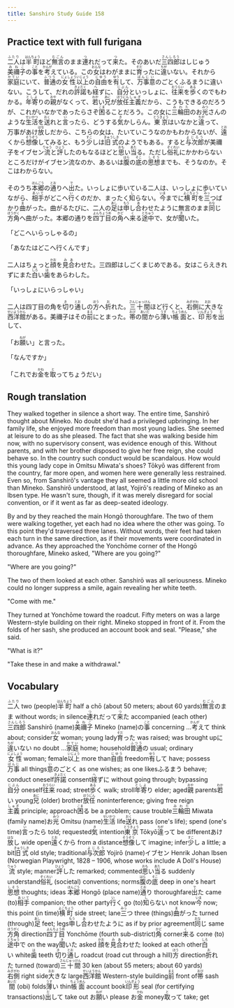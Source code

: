 ```yaml
---
title: Sanshiro Study Guide 158
---
```


## Practice text with full furigana

<p>
<ruby><rb>二人</rb><rt>ふたり</rt></ruby>は<ruby><rb>半町</rb><rt>はんちょう</rt></ruby>ほど<ruby><rb>無言</rb><rt>むごん</rt></ruby>のまま<ruby><rb>連</rb><rt>つ</rt></ruby>れだって<ruby><rb>来</rb><rt>つ</rt></ruby>た。そのあいだ<ruby><rb>三四郎</rb><rt>さんしろう</rt></ruby>はしじゅう<ruby><rb>美禰子</rb><rt>みねこ</rt></ruby>の<ruby><rb>事</rb><rt>こと</rt></ruby>を<ruby><rb>考</rb><rt>かんが</rt></ruby>えている。この<ruby><rb>女</rb><rt>おんな</rt></ruby>はわがままに<ruby><rb>育</rb><rt>そだ</rt></ruby>ったに<ruby><rb>違</rb><rt>ちが</rt></ruby>いない。それから<ruby><rb>家庭</rb><rt>かてい</rt></ruby>にいて、<ruby><rb>普通</rb><rt>ふつう</rt></ruby>の<ruby><rb>女性</rb><rt>にょしょう</rt></ruby><ruby><rb>以上</rb><rt>いじょう</rt></ruby>の<ruby><rb>自由</rb><rt>じゆう</rt></ruby>を<ruby><rb>有</rb><rt>ゆう</rt></ruby>して、<ruby><rb>万事</rb><rt>ばんじ</rt></ruby><ruby><rb>意</rb><rt>い</rt></ruby>のごとくふるまうに違いない。こうして、だれの<ruby><rb>許諾</rb><rt>きょだく</rt></ruby>も<ruby><rb>経</rb><rt>へ</rt></ruby>ずに、<ruby><rb>自分</rb><rt>じぶん</rt></ruby>といっしょに、<ruby><rb>往来</rb><rt>おうらい</rt></ruby>を<ruby><rb>歩</rb><rt>ある</rt></ruby>くのでもわかる。<ruby><rb>年寄</rb><rt>としよ</rt></ruby>りの<ruby><rb>親</rb><rt>おや</rt></ruby>がなくって、<ruby><rb>若</rb><rt>わか</rt></ruby>い<ruby><rb>兄</rb><rt>あに</rt></ruby>が<ruby><rb>放任</rb><rt>ほうにん</rt></ruby><ruby><rb>主義</rb><rt>しゅぎ</rt></ruby>だから、こうもできるのだろうが、これがいなかであったらさぞ<ruby><rb>困</rb><rt>こま</rt></ruby>ることだろう。この女に<ruby><rb>三輪田</rb><rt>みわた</rt></ruby>のお<ruby><rb>光</rb><rt>みつ</rt></ruby>さんのような<ruby><rb>生活</rb><rt>せいかつ</rt></ruby>を<ruby><rb>送</rb><rt>おく</rt></ruby>れと<ruby><rb>言</rb><rt>い</rt></ruby>ったら、どうする<ruby><rb>気</rb><rt>き</rt></ruby>かしらん。<ruby><rb>東京</rb><rt>とうきょう</rt></ruby>はいなかと<ruby><rb>違</rb><rt>ちが</rt></ruby>って、万事があけ<ruby><rb>放</rb><rt>はな</rt></ruby>しだから、こちらの女は、たいていこうなのかもわからないが、<ruby><rb>遠</rb><rt>とお</rt></ruby>くから<ruby><rb>想像</rb><rt>そうぞう</rt></ruby>してみると、もう<ruby><rb>少</rb><rt>すこ</rt></ruby>しは<ruby><rb>旧式</rb><rt>きゅうしき</rt></ruby>のようでもある。すると<ruby><rb>与次郎</rb><rt>よじろう</rt></ruby>が美禰子をイブセン<ruby><rb>流</rb><rt>りゅう</rt></ruby>と<ruby><rb>評</rb><rt>ひょう</rt></ruby>したのもなるほどと<ruby><rb>思</rb><rt>おも</rt></ruby>い<ruby><rb>当</rb><rt>あた</rt></ruby>る。ただし<ruby><rb>俗礼</rb><rt>ぞくれい</rt></ruby>にかかわらないところだけがイブセン流なのか、あるいは<ruby><rb>腹</rb><rt>はら</rt></ruby>の<ruby><rb>底</rb><rt>そこ</rt></ruby>の<ruby><rb>思想</rb><rt>しそう</rt></ruby>までも、そうなのか。そこはわからない。
</p>

<p>
そのうち<ruby><rb>本郷</rb><rt>ほんごう</rt></ruby>の<ruby><rb>通</rb><rt>とお</rt></ruby>りへ<ruby><rb>出</rb><rt>で</rt></ruby>た。いっしょに歩いている二人は、いっしょに歩いていながら、<ruby><rb>相手</rb><rt>あいて</rt></ruby>がどこへ<ruby><rb>行</rb><rt>い</rt></ruby>くのだか、まったく<ruby><rb>知</rb><rt>し</rt></ruby>らない。<ruby><rb>今</rb><rt>いま</rt></ruby>までに<ruby><rb>横町</rb><rt>よこちょう</rt></ruby>を<ruby><rb>三</rb><rt>みっ</rt></ruby>つばかり<ruby><rb>曲</rb><rt>ま</rt></ruby>がった。曲がるたびに、二人の<ruby><rb>足</rb><rt>あし</rt></ruby>は<ruby><rb>申</rb><rt>もう</rt></ruby>し<ruby><rb>合</rb><rt>あ</rt></ruby>わせたように無言のまま<ruby><rb>同</rb><rt>おな</rt></ruby>じ<ruby><rb>方角</rb><rt>ほうがく</rt></ruby>へ曲がった。本郷の通りを<ruby><rb>四丁目</rb><rt>よんちょうめ</rt></ruby>の<ruby><rb>角</rb><rt>かど</rt></ruby>へ<ruby><rb>来</rb><rt>く</rt></ruby>る<ruby><rb>途中</rb><rt>とちゅう</rt></ruby>で、女が<ruby><rb>聞</rb><rt>き</rt></ruby>いた。
</p>

「どこへいらっしゃるの」

「あなたはどこへ行くんです」

<p>
二人はちょっと<ruby><rb>顔</rb><rt>かお</rt></ruby>を<ruby><rb>見合</rb><rt>みあ</rt></ruby>わせた。三四郎はしごくまじめである。女はこらえきれずにまた<ruby><rb>白</rb><rt>しろ</rt></ruby>い<ruby><rb>歯</rb><rt>は</rt></ruby>をあらわした。
</p>

「いっしょにいらっしゃい」

<p>
二人は四丁目の角を<ruby><rb>切</rb><rt>き</rt></ruby>り<ruby><rb>通</rb><rt>とお</rt></ruby>しの<ruby><rb>方</rb><rt>ほう</rt></ruby>へ<ruby><rb>折</rb><rt>お</rt></ruby>れた。<ruby><rb>三十間</rb><rt>さんじゅっけん</rt></ruby>ほど行くと、<ruby><rb>右側</rb><rt>みぎがわ</rt></ruby>に<ruby><rb>大</rb><rt>おお</rt></ruby>きな<ruby><rb>西洋館</rb><rt>せいようかん</rt></ruby>がある。美禰子はその<ruby><rb>前</rb><rt>まえ</rt></ruby>にとまった。<ruby><rb>帯</rb><rt>おび</rt></ruby>の<ruby><rb>間</rb><rt>あいだ</rt></ruby>から<ruby><rb>薄</rb><rt>うす</rt></ruby>い<ruby><rb>帳面</rb><rt>ちょうめん</rt></ruby>と、<ruby><rb>印形</rb><rt>いんぎょう</rt></ruby>を<ruby><rb>出</rb><rt>だ</rt></ruby>して、
</p>

<p>
「お<ruby><rb>願</rb><rt>ねが</rt></ruby>い」と言った。
</p>

「なんですか」

<p>
「これでお<ruby><rb>金</rb><rt>かね</rt></ruby>を<ruby><rb>取</rb><rt>と</rt></ruby>ってちょうだい」
</p>


## Rough translation

They walked together in silence a short way. The entire time, Sanshirō thought about Mineko. No doubt she'd had a privileged upbringing. In her family life, she enjoyed more freedom than most young ladies. She seemed at leisure to do as she pleased. The fact that she was walking beside him now, with no supervisory consent, was evidence enough of this. Without parents, and with her brother disposed to give her free reign, she could behave so. In the country such conduct would be scandalous. How would this young lady cope in Omitsu Miwata's shoes? Tōkyō was different from the country, far more open, and women here were generally less restrained. Even so, from Sanshirō's vantage they all seemed a little more old school than Mineko. Sanshirō understood, at last, Yojirō's reading of Mineko as an Ibsen type. He wasn't sure, though, if it was merely disregard for social convention, or if it went as far as deep-seated ideology.

By and by they reached the main Hongō thoroughfare. The two of them were walking together, yet each had no idea where the other was going. To this point they'd traversed three lanes. Without words, their feet had taken each turn in the same direction, as if their movements were coordinated in advance. As they approached the Yonchōme corner of the Hongō thoroughfare, Mineko asked, "Where are you going?"

"Where are you going?"

The two of them looked at each other. Sanshirō was all seriousness. Mineko could no longer suppress a smile, again revealing her white teeth.

"Come with me."

They turned at Yonchōme toward the roadcut. Fifty meters on was a large Western-style building on their right. Mineko stopped in front of it. From the folds of her sash, she produced an account book and seal. "Please," she said.

"What is it?"

"Take these in and make a withdrawal."                  


## Vocabulary

<p>
<span class="vocabstudy"><ruby><rb>二人</rb><rt>ふたり</rt></ruby>&nbsp;two (people)</span><span class="vocabstudy"><ruby><rb>半町</rb><rt>はんちょう</rt></ruby>&nbsp;half a chō (about 50 meters; about 60 yards)</span><span class="vocabstudy"><ruby><rb>無言</rb><rt>むごん</rt></ruby>のまま&nbsp;without words; in silence</span><span class="vocabstudy"><ruby><rb>連</rb><rt>つ</rt></ruby>れだって<ruby><rb>来</rb><rt>つ</rt></ruby>た&nbsp;accompanied (each other)</span><span class="vocabstudy"><ruby><rb>三四郎</rb><rt>さんしろう</rt></ruby>&nbsp;Sanshirō (name)</span><span class="vocabstudy"><ruby><rb>美禰子</rb><rt>みねこ</rt></ruby>&nbsp;Mineko (name)</span><span class="vocabstudy">の<ruby><rb>事</rb><rt>こと</rt></ruby>&nbsp;concerning ...</span><span class="vocabstudy"><ruby><rb>考</rb><rt>かんが</rt></ruby>えて&nbsp;think about; consider</span><span class="vocabstudy"><ruby><rb>女</rb><rt>おんな</rt></ruby>&nbsp;woman; young lady</span><span class="vocabstudy"><ruby><rb>育</rb><rt>そだ</rt></ruby>った&nbsp;was raised; was brought up</span><span class="vocabstudy">に<ruby><rb>違</rb><rt>ちが</rt></ruby>いない&nbsp;no doubt ...</span><span class="vocabstudy"><ruby><rb>家庭</rb><rt>かてい</rt></ruby>&nbsp;home; household</span><span class="vocabstudy"><ruby><rb>普通</rb><rt>ふつう</rt></ruby>の&nbsp;usual; ordinary</span><span class="vocabstudy"><ruby><rb>女性</rb><rt>にょしょう</rt></ruby>&nbsp;woman; female</span><span class="vocabstudy"><ruby><rb>以上</rb><rt>いじょう</rt></ruby>&nbsp;more than</span><span class="vocabstudy"><ruby><rb>自由</rb><rt>じゆう</rt></ruby>&nbsp;freedom</span><span class="vocabstudy"><ruby><rb>有</rb><rt>ゆう</rt></ruby>して&nbsp;have; possess</span><span class="vocabstudy"><ruby><rb>万事</rb><rt>ばんじ</rt></ruby>&nbsp;all things</span><span class="vocabstudy"><ruby><rb>意</rb><rt>い</rt></ruby>のごとく&nbsp;as one wishes; as one likes</span><span class="vocabstudy">ふるまう&nbsp;behave; conduct oneself</span><span class="vocabstudy"><ruby><rb>許諾</rb><rt>きょだく</rt></ruby>&nbsp;consent</span><span class="vocabstudy"><ruby><rb>経</rb><rt>へ</rt></ruby>ずに&nbsp;without going through; bypassing</span><span class="vocabstudy"><ruby><rb>自分</rb><rt>じぶん</rt></ruby>&nbsp;oneself</span><span class="vocabstudy"><ruby><rb>往来</rb><rt>おうらい</rt></ruby>&nbsp;road; street</span><span class="vocabstudy"><ruby><rb>歩</rb><rt>ある</rt></ruby>く&nbsp;walk; stroll</span><span class="vocabstudy"><ruby><rb>年寄</rb><rt>としよ</rt></ruby>り&nbsp;elder; aged</span><span class="vocabstudy"><ruby><rb>親</rb><rt>おや</rt></ruby>&nbsp;parents</span><span class="vocabstudy"><ruby><rb>若</rb><rt>わか</rt></ruby>い&nbsp;young</span><span class="vocabstudy"><ruby><rb>兄</rb><rt>あに</rt></ruby>&nbsp;(older) brother</span><span class="vocabstudy"><ruby><rb>放任</rb><rt>ほうにん</rt></ruby>&nbsp;noninterference; giving free reign</span><span class="vocabstudy"><ruby><rb>主義</rb><rt>しゅぎ</rt></ruby>&nbsp;principle; approach</span><span class="vocabstudy"><ruby><rb>困</rb><rt>こま</rt></ruby>る&nbsp;be a problem; cause trouble</span><span class="vocabstudy"><ruby><rb>三輪田</rb><rt>みわた</rt></ruby>&nbsp;Miwata (family name)</span><span class="vocabstudy">お<ruby><rb>光</rb><rt>みつ</rt></ruby>&nbsp;Omitsu (name)</span><span class="vocabstudy"><ruby><rb>生活</rb><rt>せいかつ</rt></ruby>&nbsp;life</span><span class="vocabstudy"><ruby><rb>送</rb><rt>おく</rt></ruby>れ&nbsp;pass (one's life); spend (one's time)</span><span class="vocabstudy"><ruby><rb>言</rb><rt>い</rt></ruby>ったら&nbsp;told; requested</span><span class="vocabstudy"><ruby><rb>気</rb><rt>き</rt></ruby>&nbsp;intention</span><span class="vocabstudy"><ruby><rb>東京</rb><rt>とうきょう</rt></ruby>&nbsp;Tōkyō</span><span class="vocabstudy"><ruby><rb>違</rb><rt>ちが</rt></ruby>って&nbsp;be different</span><span class="vocabstudy">あけ<ruby><rb>放</rb><rt>はな</rt></ruby>し&nbsp;wide open</span><span class="vocabstudy"><ruby><rb>遠</rb><rt>とお</rt></ruby>くから&nbsp;from a distance</span><span class="vocabstudy"><ruby><rb>想像</rb><rt>そうぞう</rt></ruby>して&nbsp;imagine; infer</span><span class="vocabstudy"><ruby><rb>少</rb><rt>すこ</rt></ruby>し&nbsp;a little; a bit</span><span class="vocabstudy"><ruby><rb>旧式</rb><rt>きゅうしき</rt></ruby>&nbsp;old style; traditional</span><span class="vocabstudy"><ruby><rb>与次郎</rb><rt>よじろう</rt></ruby>&nbsp;Yojirō (name)</span><span class="vocabstudy">イブセン&nbsp;Henrik Johan Ibsen (Norwegian Playwright, 1828 – 1906, whose works include A Doll's House)</span><span class="vocabstudy"><ruby><rb>流</rb><rt>りゅう</rt></ruby>&nbsp;style; manner</span><span class="vocabstudy"><ruby><rb>評</rb><rt>ひょう</rt></ruby>した&nbsp;remarked; commented</span><span class="vocabstudy"><ruby><rb>思</rb><rt>おも</rt></ruby>い<ruby><rb>当</rb><rt>あた</rt></ruby>る&nbsp;suddenly understand</span><span class="vocabstudy"><ruby><rb>俗礼</rb><rt>ぞくれい</rt></ruby>&nbsp;(societal) conventions; norms</span><span class="vocabstudy"><ruby><rb>腹</rb><rt>はら</rt></ruby>の<ruby><rb>底</rb><rt>そこ</rt></ruby>&nbsp;deep in one's heart</span><span class="vocabstudy"><ruby><rb>思想</rb><rt>しそう</rt></ruby>&nbsp;thoughts; ideas</span>
<span class="vocabstudy"><ruby><rb>本郷</rb><rt>ほんごう</rt></ruby>&nbsp;Hongō (place name)</span><span class="vocabstudy"><ruby><rb>通</rb><rt>とお</rt></ruby>り&nbsp;thoroughfare</span><span class="vocabstudy"><ruby><rb>出</rb><rt>で</rt></ruby>た&nbsp;came (to)</span><span class="vocabstudy"><ruby><rb>相手</rb><rt>あいて</rt></ruby>&nbsp;companion; the other party</span><span class="vocabstudy"><ruby><rb>行</rb><rt>い</rt></ruby>く&nbsp;go (to)</span><span class="vocabstudy"><ruby><rb>知</rb><rt>し</rt></ruby>らない&nbsp;not know</span><span class="vocabstudy"><ruby><rb>今</rb><rt>いま</rt></ruby>&nbsp;now; this point (in time)</span><span class="vocabstudy"><ruby><rb>横町</rb><rt>よこちょう</rt></ruby>&nbsp;side street; lane</span><span class="vocabstudy"><ruby><rb>三</rb><rt>みっ</rt></ruby>つ&nbsp;three (things)</span><span class="vocabstudy"><ruby><rb>曲</rb><rt>ま</rt></ruby>がった&nbsp;turned (through)</span><span class="vocabstudy"><ruby><rb>足</rb><rt>あし</rt></ruby>&nbsp;feet; legs</span><span class="vocabstudy"><ruby><rb>申</rb><rt>もう</rt></ruby>し<ruby><rb>合</rb><rt>あ</rt></ruby>わせたように&nbsp;as if by prior agreement</span><span class="vocabstudy"><ruby><rb>同</rb><rt>おな</rt></ruby>じ&nbsp;same</span><span class="vocabstudy"><ruby><rb>方角</rb><rt>ほうがく</rt></ruby>&nbsp;direction</span><span class="vocabstudy"><ruby><rb>四丁目</rb><rt>よんちょうめ</rt></ruby>&nbsp;Yonchōme (fourth sub-district)</span><span class="vocabstudy"><ruby><rb>角</rb><rt>かど</rt></ruby>&nbsp;corner</span><span class="vocabstudy"><ruby><rb>来</rb><rt>く</rt></ruby>る&nbsp;come (to)</span><span class="vocabstudy"><ruby><rb>途中</rb><rt>とちゅう</rt></ruby>で&nbsp;on the way</span><span class="vocabstudy"><ruby><rb>聞</rb><rt>き</rt></ruby>いた&nbsp;asked</span>
<span class="vocabstudy"><ruby><rb>顔</rb><rt>かお</rt></ruby>を<ruby><rb>見合</rb><rt>みあ</rt></ruby>わせた&nbsp;looked at each other</span><span class="vocabstudy"><ruby><rb>白</rb><rt>しろ</rt></ruby>い&nbsp;white</span><span class="vocabstudy"><ruby><rb>歯</rb><rt>は</rt></ruby>&nbsp;teeth</span>
<span class="vocabstudy"><ruby><rb>切</rb><rt>き</rt></ruby>り<ruby><rb>通</rb><rt>とお</rt></ruby>し&nbsp;roadcut (road cut through a hill)</span><span class="vocabstudy"><ruby><rb>方</rb><rt>ほう</rt></ruby>&nbsp;direction</span><span class="vocabstudy"><ruby><rb>折</rb><rt>お</rt></ruby>れた&nbsp;turned (toward)</span><span class="vocabstudy"><ruby><rb>三十間</rb><rt>さんじゅっけん</rt></ruby>&nbsp;30 ken (about 55 meters; about 60 yards)</span><span class="vocabstudy"><ruby><rb>右側</rb><rt>みぎがわ</rt></ruby>&nbsp;right side</span><span class="vocabstudy"><ruby><rb>大</rb><rt>おお</rt></ruby>きな&nbsp;large</span><span class="vocabstudy"><ruby><rb>西洋館</rb><rt>せいようかん</rt></ruby>&nbsp;Western-style building</span><span class="vocabstudy"><ruby><rb>前</rb><rt>まえ</rt></ruby>&nbsp;front of</span><span class="vocabstudy"><ruby><rb>帯</rb><rt>おび</rt></ruby>&nbsp;sash</span><span class="vocabstudy"><ruby><rb>間</rb><rt>あいだ</rt></ruby>&nbsp;(obi) folds</span><span class="vocabstudy"><ruby><rb>薄</rb><rt>うす</rt></ruby>い&nbsp;thin</span><span class="vocabstudy"><ruby><rb>帳面</rb><rt>ちょうめん</rt></ruby>&nbsp;account book</span><span class="vocabstudy"><ruby><rb>印形</rb><rt>いんぎょう</rt></ruby>&nbsp;seal (for certifying transactions)</span><span class="vocabstudy"><ruby><rb>出</rb><rt>だ</rt></ruby>して&nbsp;take out</span>
<span class="vocabstudy">お<ruby><rb>願</rb><rt>ねが</rt></ruby>い&nbsp;please</span>
<span class="vocabstudy">お<ruby><rb>金</rb><rt>かね</rt></ruby>&nbsp;money</span><span class="vocabstudy"><ruby><rb>取</rb><rt>と</rt></ruby>って&nbsp;take; get</span>
</p>
